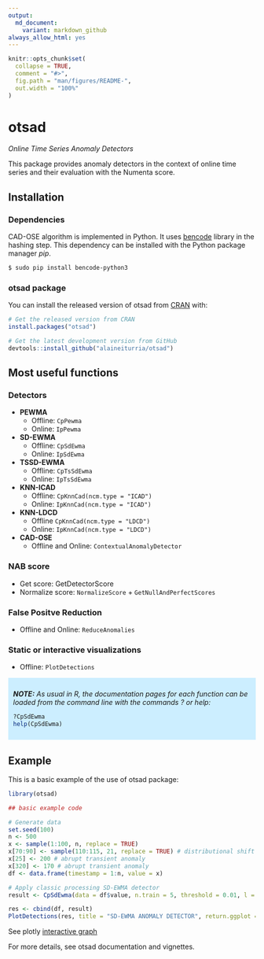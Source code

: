 ```yaml
---
output:
  md_document:
    variant: markdown_github
always_allow_html: yes
---
```


<!-- README.md is generated from README.Rmd. Please edit that file -->

```r
knitr::opts_chunk$set(
  collapse = TRUE,
  comment = "#>",
  fig.path = "man/figures/README-",
  out.width = "100%"
)
```

# otsad

*Online Time Series Anomaly Detectors*

This package provides anomaly detectors in the context of online time series and their evaluation with the Numenta score.

## Installation


### Dependencies

CAD-OSE algorithm is implemented in Python. It uses [bencode](https://pypi.org/project/bencode-python3/) library in the hashing step. This dependency can be installed with the Python package manager *pip*.

```sh
$ sudo pip install bencode-python3
```

### otsad package

You can install the released version of otsad from [CRAN](https://CRAN.R-project.org) with:

```r
# Get the released version from CRAN
install.packages("otsad")

# Get the latest development version from GitHub
devtools::install_github("alaineiturria/otsad")
```

## Most useful functions

### Detectors

* **PEWMA**
    + Offline: `CpPewma`
    + Online: `IpPewma`
* **SD-EWMA**
    + Offline: `CpSdEwma`
    + Online: `IpSdEwma`
* **TSSD-EWMA**
    + Offline: `CpTsSdEwma`
    + Online: `IpTsSdEwma`
* **KNN-ICAD**
    + Offline: `CpKnnCad(ncm.type = "ICAD")`
    + Online: `IpKnnCad(ncm.type = "ICAD")`
* **KNN-LDCD**
    + Offline `CpKnnCad(ncm.type = "LDCD")`
    + Online: `IpKnnCad(ncm.type = "LDCD")`
* **CAD-OSE**
    + Offline and Online: `ContextualAnomalyDetector`
    
### NAB score

* Get score: GetDetectorScore
* Normalize score: `NormalizeScore` + `GetNullAndPerfectScores`

### False Positve Reduction

* Offline and Online: `ReduceAnomalies`

### Static or interactive visualizations 

* Offline: `PlotDetections`

<div style="background-color: #cceeff; padding: 10px;">

***NOTE:*** *As usual in R, the documentation pages for each function can be loaded from the command line with the commands ? or help:*

``` r
?CpSdEwma
help(CpSdEwma)
```
</div>

## Example

This is a basic example of the use of otsad package:

```r
library(otsad)

## basic example code

# Generate data
set.seed(100)
n <- 500
x <- sample(1:100, n, replace = TRUE)
x[70:90] <- sample(110:115, 21, replace = TRUE) # distributional shift
x[25] <- 200 # abrupt transient anomaly
x[320] <- 170 # abrupt transient anomaly
df <- data.frame(timestamp = 1:n, value = x)

# Apply classic processing SD-EWMA detector
result <- CpSdEwma(data = df$value, n.train = 5, threshold = 0.01, l = 3)
```



```r
res <- cbind(df, result)
PlotDetections(res, title = "SD-EWMA ANOMALY DETECTOR", return.ggplot = TRUE)
```

See plotly [interactive graph](https://alaineiturria.github.io/otsad/)

For more details, see otsad documentation and vignettes.


